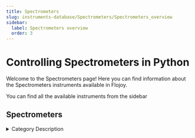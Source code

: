 ```yaml
---
title: Spectrometers
slug: instruments-database/Spectrometers/Spectrometers_overview
sidebar:
  label: Spectrometers overview
  order: 3
---
```


# Controlling Spectrometers in Python

Welcome to the Spectrometers page! Here you can find information about the Spectrometers instruments available in Flojoy.

You can find all the available instruments from the sidebar



## Spectrometers

<details> 
<summary>Category Description</summary> 
PPMS is an open architecture, variable temperature-field system, designed to perform a variety of automated measurements, including resistivity, heat capacity, ac/dc magnetometry, and thermal transport.
</details> 

<div className="flex flex-wrap">

<InstrumentThumbnail 
    path='Spectrometers/quantum-design/ppms-dynacool'
    img='https://res.cloudinary.com/dhopxs1y3/image/upload/v1691782464/Instruments/Spectrometers/PPMS-Dynacool/PPMS-Dynacool.png'
    label='PPMS Dynacool'    
/>

<InstrumentThumbnail 
    path='Spectrometers/andor/idus-401-ccd'
    img='https://res.cloudinary.com/dhopxs1y3/image/upload/v1691782711/Instruments/Spectrometers/IDUS-401-CCD/IDUS-401-CCD.png'
    label='IDUS 401 CCD'    
/>

<InstrumentThumbnail 
    path='Spectrometers/andor/shamrock-750'
    img='https://res.cloudinary.com/dhopxs1y3/image/upload/v1691782743/Instruments/Spectrometers/Shamrock-750/Shamrock-750.png'
    label='Shamrock 750'    
/>

</div>
